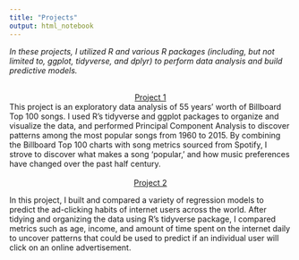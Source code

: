 ```yaml
---
title: "Projects"
output: html_notebook
---
```


_In these projects, I utilized R and various R packages (including, but not limited to, ggplot, tidyverse, and dplyr) to perform data analysis and build predictive models._
<br></br>

<center>[Project 1](/Project1/)</center>

This project is an exploratory data analysis of 55 years' worth of Billboard Top 100 songs. I used R's tidyverse and ggplot packages to organize and visualize the data, and performed Principal Component Analysis to discover patterns among the most popular songs from 1960 to 2015. By combining the Billboard Top 100 charts with song metrics sourced from Spotify, I strove to discover what makes a song 'popular,' and how music preferences have changed over the past half century.
<br></br>
<center>[Project 2](/Project2/)</center>

In this project, I built and compared a variety of regression models to predict the ad-clicking habits of internet users across the world. After tidying and organizing the data using R's tidyverse package, I compared metrics such as age, income, and amount of time spent on the internet daily to uncover patterns that could be used to predict if an individual user will click on an online advertisement.